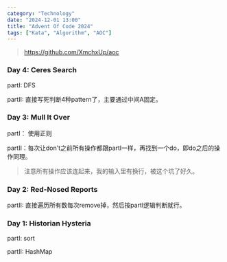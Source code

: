 ```yaml
---
category: "Technology"
date: "2024-12-01 13:00"
title: "Advent Of Code 2024"
tags: ["Kata", "Algorithm", "AOC"]
---
```


> https://github.com/XmchxUp/aoc

### Day 4: Ceres Search

partI: DFS

partII: 直接写死判断4种pattern了，主要通过中间A固定。

### Day 3: Mull It Over

partI： 使用正则

partII：每次让don't之前所有操作都跟partI一样，再找到一个do，即do之后的操作同理。

> 注意所有操作应该连起来，我的输入里有换行，被这个坑了好久。

### Day 2: Red-Nosed Reports

partII: 直接遍历所有数每次remove掉，然后按partI逻辑判断就行。

### Day 1: Historian Hysteria

partI: sort

partII: HashMap
